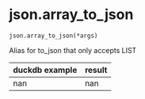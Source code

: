 # json.array_to_json { #duckops.json.array_to_json }

`json.array_to_json(*args)`

Alias for to_json that only accepts LIST

| duckdb example | result |
| -------------- | ------ |
| nan | nan |
